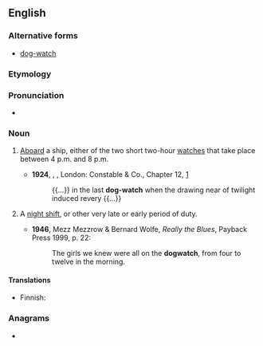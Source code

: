 {{also|dog watch}}
==English==
{{wikipedia}}

===Alternative forms===
* [[dog-watch]]

===Etymology===
{{compound|dog|watch|lang=en}}

===Pronunciation===
* {{IPA|/ˈdɒɡwɒtʃ/|lang=en}}

===Noun===
{{en-noun|es}}

# {{lb|en|nautical}} [[aboard|Aboard]] a ship, either of the two short two-hour [[watches]] that take place between 4 p.m. and 8 p.m.
#* '''1924''', {{w|Herman Melville}}, ''{{w|Billy Budd}}'', London: Constable & Co., Chapter 12, [http://gutenberg.net.au/ebooks06/0608511h.html]
#*: {{...}} in the last '''dog-watch''' when the drawing near of twilight induced revery {{...}}
# {{lb|en|by extension}} A [[night shift]], or other very late or early period of duty.
#* '''1946''', Mezz Mezzrow & Bernard Wolfe, ''Really the Blues'', Payback Press 1999, p. 22:
#*: The girls we knew were all on the '''dogwatch''', from four to twelve in the morning.

====Translations====
{{trans-top|nautical: short watch}}
* Finnish: {{t|fi|koiravahti}}
{{trans-mid}}
{{trans-bottom}}

===Anagrams===
* {{anagrams|en|watchdog}}